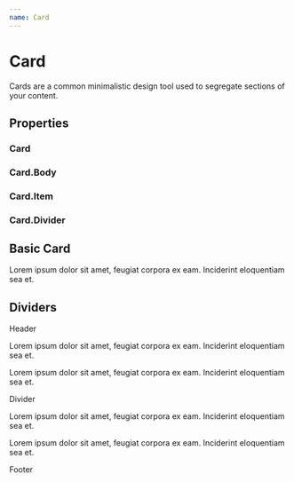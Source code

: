 ```yaml
---
name: Card
---
```



# Card

Cards are a common minimalistic design tool used to segregate sections of your content.

## Properties
### Card
<PropsTable of={Card} />

### Card.Body
<PropsTable of={Card.Body} />

### Card.Item
<PropsTable of={Card.Item} />

### Card.Divider
<PropsTable of={Card.Divider} />

## Basic Card
<Playground>
    <Card>
        <Card.Body>
            <p>Lorem ipsum dolor sit amet, feugiat corpora ex eam. Inciderint eloquentiam sea et.</p>
        </Card.Body>
    </Card>
</Playground>

## Dividers
<Playground>
    <Card>
        <Card.Divider>
            Header
        </Card.Divider>
        <Card.Item>
            <p>Lorem ipsum dolor sit amet, feugiat corpora ex eam. Inciderint eloquentiam sea et.</p>
            <p>Lorem ipsum dolor sit amet, feugiat corpora ex eam. Inciderint eloquentiam sea et.</p>
        </Card.Item>
        <Card.Divider>
            Divider
        </Card.Divider>
        <Card.Item>
            <p>Lorem ipsum dolor sit amet, feugiat corpora ex eam. Inciderint eloquentiam sea et.</p>
            <p>Lorem ipsum dolor sit amet, feugiat corpora ex eam. Inciderint eloquentiam sea et.</p>
        </Card.Item>
        <Card.Divider>
            Footer
        </Card.Divider>
    </Card>
</Playground>